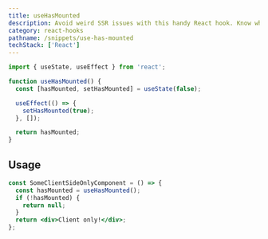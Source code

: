 ```yaml
---
title: useHasMounted
description: Avoid weird SSR issues with this handy React hook. Know whether you're rendering on the client or server!
category: react-hooks
pathname: /snippets/use-has-mounted
techStack: ['React']
---
```


```jsx
import { useState, useEffect } from 'react';

function useHasMounted() {
  const [hasMounted, setHasMounted] = useState(false);

  useEffect(() => {
    setHasMounted(true);
  }, []);

  return hasMounted;
}
```

## Usage

```jsx
const SomeClientSideOnlyComponent = () => {
  const hasMounted = useHasMounted();
  if (!hasMounted) {
    return null;
  }
  return <div>Client only!</div>;
};
```
